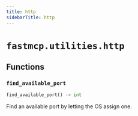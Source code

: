 ```yaml
---
title: http
sidebarTitle: http
---
```


# `fastmcp.utilities.http`

## Functions

### `find_available_port` <sup><a href="https://github.com/jlowin/fastmcp/blob/main/src/fastmcp/utilities/http.py#L4"><Icon icon="github" class="size-4" /></a></sup>

```python
find_available_port() -> int
```


Find an available port by letting the OS assign one.

